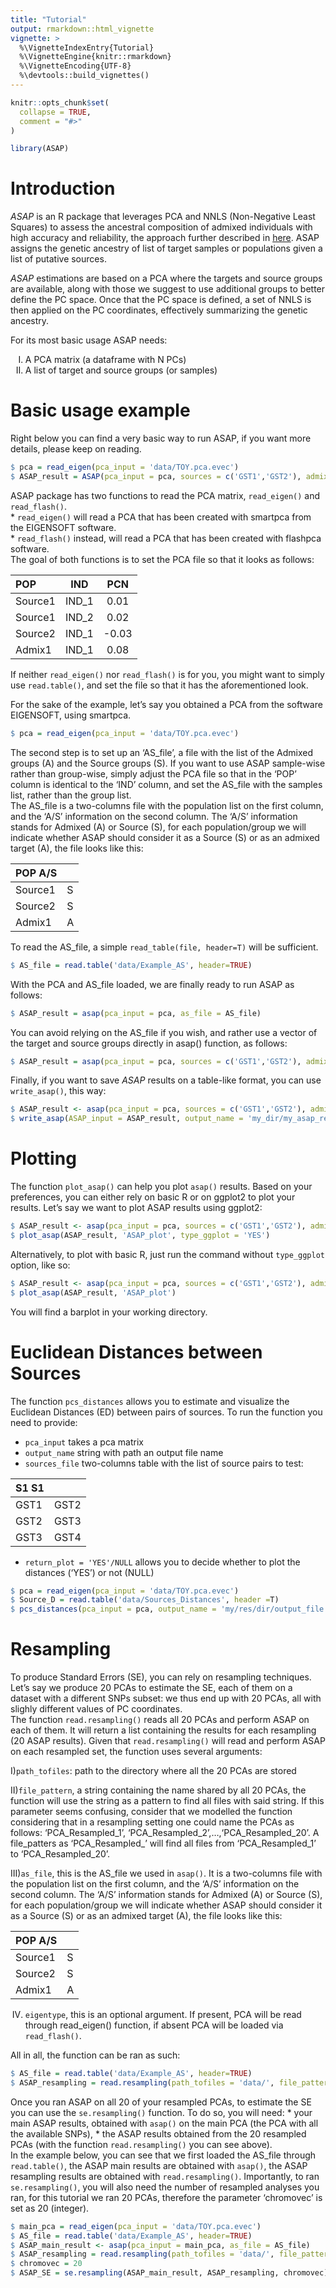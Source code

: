 ```yaml
---
title: "Tutorial"
output: rmarkdown::html_vignette
vignette: >
  %\VignetteIndexEntry{Tutorial}
  %\VignetteEngine{knitr::rmarkdown}
  %\VignetteEncoding{UTF-8}
  %\devtools::build_vignettes()
---
```


```r
knitr::opts_chunk$set(
  collapse = TRUE,
  comment = "#>"
)
```

```r
library(ASAP)
```

Introduction
============

*ASAP* is an R package that leverages PCA and NNLS (Non-Negative Least Squares) to assess the ancestral composition of admixed individuals with high accuracy and reliability, the approach further described in [here](). ASAP assigns the genetic ancestry of list of target samples or populations given a list of putative sources.

*ASAP* estimations are based on a PCA where the targets and source groups are available, along with those we suggest to use additional groups to better define the PC space. Once that the PC space is defined, a set of NNLS is then applied on the PC coordinates, effectively summarizing the genetic ancestry. 

For its most basic usage ASAP needs:  

I) A PCA matrix (a dataframe with N PCs)
II) A list of target and source groups (or samples)
  
    
Basic usage example
============

Right below you can find a very basic way to run ASAP, if you want more details, please keep on reading.

```r
$ pca = read_eigen(pca_input = 'data/TOY.pca.evec')
$ ASAP_result = ASAP(pca_input = pca, sources = c('GST1','GST2'), admixed=c('70GST1.30GST2'))
```  
  
  
ASAP package has two functions to read the PCA matrix, ```read_eigen()``` and ```read_flash()```.  
* ```read_eigen()``` will read a PCA that has been created with smartpca from the EIGENSOFT software.  
* ```read_flash()``` instead, will read a PCA that has been created with flashpca software.  
The goal of both functions is to set the PCA file so that it looks as follows:  
  
POP     IND   PCN
------ ----- -------
Source1 IND_1 0.01
Source1 IND_2 0.02
Source2 IND_1 -0.03
Admix1 IND_1 0.08 
  
If neither ```read_eigen()``` nor ```read_flash()``` is for you, you might want to simply use ```read.table()```, and set the file so that it has the aforementioned look.  

For the sake of the example, let's say you obtained a PCA from the software EIGENSOFT, using smartpca.  

```r
$ pca = read_eigen(pca_input = 'data/TOY.pca.evec')
```  
  
The second step is to set up an 'AS_file', a file with the list of the Admixed groups (A) and the Source groups (S). If you want to use ASAP sample-wise rather than group-wise, simply adjust the PCA file so that in the 'POP' column is identical to the 'IND' column, and set the AS_file with the samples list, rather than the group list.   
The AS_file is a two-columns file with the population list on the first column, and the 'A/S' information on the second column. The 'A/S' information stands for Admixed (A) or Source (S), for each population/group we will indicate whether ASAP should consider it as a Source (S) or as an admixed target (A), the file looks like this:  

POP A/S
------- --- 
Source1 S
Source2 S
Admix1  A  

To read the AS_file, a simple ```read_table(file, header=T)``` will be sufficient.   

```r
$ AS_file = read.table('data/Example_AS', header=TRUE)
```

With the PCA and AS_file loaded, we are finally ready to run ASAP as follows:

```r
$ ASAP_result = asap(pca_input = pca, as_file = AS_file)
```
  
  
You can avoid relying on the AS_file if you wish, and rather use a vector of the target and source groups directly in asap() function, as follows:
  
```r
$ ASAP_result = asap(pca_input = pca, sources = c('GST1','GST2'), admixed=c('70GST1.30GST2'))
```
  
  
Finally, if you want to save *ASAP* results on a table-like format, you can use ```write_asap()```, this way:
  
```r
$ ASAP_result <- asap(pca_input = pca, sources = c('GST1','GST2'), admixed=c('70GST1.30GST2'))
$ write_asap(ASAP_input = ASAP_result, output_name = 'my_dir/my_asap_results.txt')
```

Plotting
============

The function ```plot_asap()``` can help you plot ```asap()``` results. Based on your preferences, you can either rely on basic R or on ggplot2 to plot your results. Let's say we want to plot ASAP results using ggplot2:  

```r
$ ASAP_result <- asap(pca_input = pca, sources = c('GST1','GST2'), admixed=c('70GST1.30GST2'))
$ plot_asap(ASAP_result, 'ASAP_plot', type_ggplot = 'YES')
```  

Alternatively, to plot with basic R, just run the command without ```type_ggplot``` option, like so:  

```r
$ ASAP_result <- asap(pca_input = pca, sources = c('GST1','GST2'), admixed=c('70GST1.30GST2'))
$ plot_asap(ASAP_result, 'ASAP_plot')
```  
  
You will find a barplot in your working directory.  
  
  
Euclidean Distances between Sources 
============

The function ```pcs_distances``` allows you to estimate and visualize the Euclidean Distances (ED) between pairs of sources. To run the function you need to provide:

* ```pca_input``` takes a pca matrix
* ```output_name``` string with path an output file name
* ```sources_file``` two-columns table with the list of source pairs to test:

S1 S1
---- ----
GST1 GST2
GST2 GST3
GST3 GST4 

* ```return_plot = 'YES'/NULL``` allows you to decide whether to plot the distances ('YES') or not (NULL)

```r
$ pca = read_eigen(pca_input = 'data/TOY.pca.evec')
$ Source_D = read.table('data/Sources_Distances', header =T)
$ pcs_distances(pca_input = pca, output_name = 'my/res/dir/output_file', sources_file = Source_D, return_plot = 'YES')
``` 


Resampling
============

To produce Standard Errors (SE), you can rely on resampling techniques. Let's say we produce 20 PCAs to estimate the SE, each of them on a dataset with a different SNPs subset: we thus end up with 20 PCAs, all with slighly different values of PC coordinates.  
The function ```read.resampling()``` reads all 20 PCAs and perform ASAP on each of them. It will return a list containing the results for each resampling (20 ASAP results). Given that ```read.resampling()``` will read and perform ASAP on each resampled set, the function uses several arguments:  

I)```path_tofiles```: path to the directory where all the 20 PCAs are stored  

II)```file_pattern```, a string containing the name shared by all 20 PCAs, the function will use the string as a pattern to find all files with said string. If this parameter seems confusing, consider that we modelled the function considering that in a resampling setting one could name the PCAs as follows: 'PCA_Resampled_1', 'PCA_Resampled_2',...,'PCA_Resampled_20'. A file_patters as 'PCA_Resampled_' will find all files from 'PCA_Resampled_1' to 'PCA_Resampled_20'.  

III)```as_file```, this is the AS_file we used in ```asap()```. It is a two-columns file with the population list on the first column, and the 'A/S' information on the second column. The 'A/S' information stands for Admixed (A) or Source (S), for each population/group we will indicate whether ASAP should consider it as a Source (S) or as an admixed target (A), the file looks like this:  

POP A/S
------- --- 
Source1 S
Source2 S
Admix1  A     

IV) ```eigentype```, this is an optional argument. If present, PCA will be read through read_eigen() function, if absent PCA will be loaded via  ```read_flash()```.  


All in all, the function can be ran as such:  


```r
$ AS_file = read.table('data/Example_AS', header=TRUE)
$ ASAP_resampling = read.resampling(path_tofiles = 'data/', file_pattern = 'TOY_Jack', as_file = AS_file, eigentype)
``` 
  
  
Once you ran ASAP on all 20 of your resampled PCAs, to estimate the SE you can use the ```se.resampling()``` function. To do so, you will need:
* your main ASAP results, obtained with  ```asap()``` on the main PCA (the PCA with all the available SNPs), 
* the ASAP results obtained from the 20 resampled PCAs (with the function ```read.resampling()``` you can see above).  
In the example below, you can see that we first loaded the AS_file through ```read.table()```, the ASAP main results are obtained with ```asap()```, the ASAP resampling results are obtained with ```read.resampling()```. Importantly, to ran ```se.resampling()```, you will also need the number of resampled analyses you ran, for this tutorial we ran 20 PCAs, therefore the parameter 'chromovec' is set as 20 (integer).

```r
$ main_pca = read_eigen(pca_input = 'data/TOY.pca.evec')
$ AS_file = read.table('data/Example_AS', header=TRUE)
$ ASAP_main_result <- asap(pca_input = main_pca, as_file = AS_file)
$ ASAP_resampling = read.resampling(path_tofiles = 'data/', file_pattern = 'TOY_Jack', as_file = AS_file, eigentype)
$ chromovec = 20 
$ ASAP_SE = se.resampling(ASAP_main_result, ASAP_resampling, chromovec)
``` 


